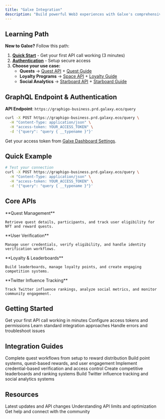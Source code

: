 ```yaml
---
title: "Galxe Integration"
description: "Build powerful Web3 experiences with Galxe's comprehensive GraphQL API"
---
```


## Learning Path

**New to Galxe?** Follow this path:
1. **[Quick Start](/galxe-integration/getting-started/quick-start)** - Get your first API call working (3 minutes)
2. **[Authentication](/galxe-integration/getting-started/authentication)** - Setup secure access
3. **Choose your use case:**
   - **Quests** → [Quest API](/galxe-integration/api-reference/quest) + [Quest Guide](/galxe-integration/guides/quests)
   - **Loyalty Programs** → [Space API](/galxe-integration/api-reference/space) + [Loyalty Guide](/galxe-integration/guides/loyalty-program)
   - **Social Analytics** → [Starboard API](/galxe-integration/api-reference/starboard) + [Starboard Guide](/galxe-integration/guides/starboards)

## GraphQL Endpoint & Authentication

**API Endpoint**: `https://graphigo-business.prd.galaxy.eco/query`

```bash
curl -X POST https://graphigo-business.prd.galaxy.eco/query \
  -H "Content-Type: application/json" \
  -H "access-token: YOUR_ACCESS_TOKEN" \
  -d '{"query": "query { __typename }"}'
```

Get your access token from [Galxe Dashboard Settings](https://dashboard.galxe.com).

## Quick Example

```bash
# Test your connection
curl -X POST https://graphigo-business.prd.galaxy.eco/query \
  -H "Content-Type: application/json" \
  -H "access-token: YOUR_ACCESS_TOKEN" \
  -d '{"query": "query { __typename }"}'
```

## Core APIs

<CardGroup cols={2}>
  <Card title="Quest API" icon="trophy" href="/galxe-integration/api-reference/quest">
    **Quest Management**
    
    Retrieve quest details, participants, and track user eligibility for NFT and reward quests.
  </Card>
  
  <Card title="Credential API" icon="shield-check" href="/galxe-integration/api-reference/credential">
    **User Verification**
    
    Manage user credentials, verify eligibility, and handle identity verification workflows.
  </Card>
  
  <Card title="Space API" icon="chart-bar" href="/galxe-integration/api-reference/space">
    **Loyalty & Leaderboards**
    
    Build leaderboards, manage loyalty points, and create engaging competition systems.
  </Card>
  
  <Card title="Starboard API" icon="users" href="/galxe-integration/api-reference/starboard">
    **Twitter Influence Tracking**
    
    Track Twitter influence rankings, analyze social metrics, and monitor community engagement.
  </Card>
</CardGroup>

## Getting Started

<CardGroup cols={2}>
  <Card title="5-Minute Quick Start" icon="rocket" href="/galxe-integration/getting-started/quick-start">
    Get your first API call working in minutes
  </Card>
  
  <Card title="Authentication Setup" icon="key" href="/galxe-integration/getting-started/authentication">
    Configure access tokens and permissions
  </Card>
  
  <Card title="Common Patterns" icon="puzzle-piece" href="/galxe-integration/getting-started/common-patterns">
    Learn standard integration approaches
  </Card>
  
  <Card title="Error Handling" icon="exclamation-triangle" href="/galxe-integration/resources/error-handling">
    Handle errors and troubleshoot issues
  </Card>
</CardGroup>

## Integration Guides

<CardGroup cols={2}>
  <Card title="Quests" icon="images" href="/galxe-integration/guides/quests">
    Complete quest workflows from setup to reward distribution
  </Card>
  
  <Card title="Loyalty Programs" icon="star" href="/galxe-integration/guides/loyalty-program">
    Build point systems, quest-based rewards, and user engagement
  </Card>
  
  <Card title="User Verification" icon="user-check" href="/galxe-integration/guides/user-verification">
    Implement credential-based verification and access control
  </Card>
  
  <Card title="Leaderboards" icon="ranking-star" href="/galxe-integration/guides/leaderboards">
    Create competitive leaderboards and ranking systems
  </Card>
  
  <Card title="Twitter Influence" icon="users" href="/galxe-integration/guides/starboards">
    Build Twitter influence tracking and social analytics systems
  </Card>
</CardGroup>

## Resources

<CardGroup cols={3}>
  <Card title="Changelog" icon="clock" href="/galxe-integration/resources/changelog">
    Latest updates and API changes
  </Card>
  
  <Card title="Rate Limits" icon="gauge-high" href="/galxe-integration/resources/rate-limits">
    Understanding API limits and optimization
  </Card>
  
  <Card title="Support" icon="life-ring" href="/galxe-integration/resources/support">
    Get help and connect with the community
  </Card>
</CardGroup>
